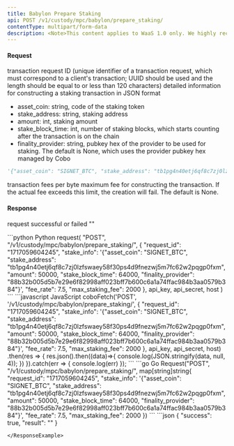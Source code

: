 ```yaml
---
title: Babylon Prepare Staking
api: POST /v1/custody/mpc/babylon/prepare_staking/
contentType: multipart/form-data
description: <Note>This content applies to WaaS 1.0 only. We highly recommend that you upgrade to <a href="/v2/guides/overview/introduction">WaaS 2.0</a>.</Note> This endpoint is used to create a pre-signed staking transaction, accepting parameters such as `request_id`, `stake_info`, `fee_rate`, and `max_staking_fee`. Please note that a successfully created staking transaction will not be broadcast automatically; you need to call the [Babylon Broadcast Staking Transaction](/developers/api-references/mpc-wallet/babylon_broadcast_staking_transaction) endpoint to broadcast it.
---
```


#### Request
<ParamField body="request_id" type="String" required>transaction request ID (unique identifier of a transaction request, which must correspond to a client's transaction; UUID should be used and the length should be equal to or less than 120 characters)</ParamField>
<ParamField body="stake_info" type="String" required>
detailed information for constructing a staking transaction in JSON format
  - asset_coin: string, code of the staking token
  - stake_address: string, staking address
  - amount: int, staking amount
  - stake_block_time: int, number of staking blocks, which starts counting after the transaction is on the chain
  - finality_provider: string, pubkey hex of the provider to be used for staking. The default is None, which uses the provider pubkey hex managed by Cobo
```python Sample
'{"asset_coin": "SIGNET_BTC", "stake_address": "tb1pg4n40etj6qf8c7zj0lzfswaey58f30ps4d9fnezwj5m7fc62w2pqgp0fxm", "amount": 50000, "stake_block_time": 64000, "finality_provider": "88b32b005d5b7e29e6f82998aff023bff7b600c6a1a74ffac984b3aa0579b384"}'
```
</ParamField>
<ParamField body="fee_rate" type="Float" required>transaction fees per byte</ParamField>
<ParamField body="max_staking_fee" type="Int" >maximum fee for constructing the transaction. If the actual fee exceeds this limit, the creation will fail. The default is None.</ParamField>


#### Response
<ResponseField name="success" type="bool">request successful or failed</ResponseField>
<ResponseField name="result" type="String">""</ResponseField>

<RequestExample>
```python Python
request(
    "POST",
    "/v1/custody/mpc/babylon/prepare_staking/",
    {
        "request_id": "1717059604245",
        "stake_info": '{"asset_coin": "SIGNET_BTC", "stake_address": "tb1pg4n40etj6qf8c7zj0lzfswaey58f30ps4d9fnezwj5m7fc62w2pqgp0fxm", "amount": 50000, "stake_block_time": 64000, "finality_provider": "88b32b005d5b7e29e6f82998aff023bff7b600c6a1a74ffac984b3aa0579b384"}',
        "fee_rate": 7.5,
        "max_staking_fee": 2000
    },
    api_key, api_secret, host
)
```
```javascript JavaScript
coboFetch('POST', '/v1/custody/mpc/babylon/prepare_staking/', {
    "request_id": "1717059604245",
    "stake_info": '{"asset_coin": "SIGNET_BTC", "stake_address": "tb1pg4n40etj6qf8c7zj0lzfswaey58f30ps4d9fnezwj5m7fc62w2pqgp0fxm", "amount": 50000, "stake_block_time": 64000, "finality_provider": "88b32b005d5b7e29e6f82998aff023bff7b600c6a1a74ffac984b3aa0579b384"}',
    "fee_rate": 7.5,
    "max_staking_fee": 2000
}, api_key, api_secret, host)
    .then(res => {
        res.json().then((data)=>{
            console.log(JSON.stringify(data, null, 4));
        })
    }).catch(err => {
        console.log(err)
    });
```
```go Go
Request("POST", "/v1/custody/mpc/babylon/prepare_staking/", map[string]string{
    "request_id": "1717059604245",
    "stake_info": '{"asset_coin": "SIGNET_BTC", "stake_address": "tb1pg4n40etj6qf8c7zj0lzfswaey58f30ps4d9fnezwj5m7fc62w2pqgp0fxm", "amount": 50000, "stake_block_time": 64000, "finality_provider": "88b32b005d5b7e29e6f82998aff023bff7b600c6a1a74ffac984b3aa0579b384"}',
    "fee_rate": 7.5,
    "max_staking_fee": 2000
})
```
</RequestExample>

<ResponseExample>
```json
{
  "success": true,
  "result": ""
}

```
</ResponseExample>
